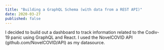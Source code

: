 ```yaml
---
title: "Building a GraphQL Schema (with data from a REST API)"
date: 2020-03-27
published: false
---
```


I decided to build out a dashboard to track information related to the Codiv-19 panic using GraphQL and React. I used the 
NovelCOVID API (github.com/NovelCOVID/API) as my datasource. 